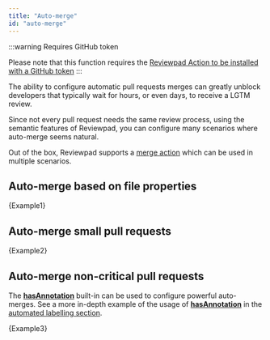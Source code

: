 ```yaml
---
title: "Auto-merge"
id: "auto-merge"
---
```



:::warning Requires GitHub token

Please note that this function requires the [Reviewpad Action to be installed with a GitHub token](/getting-started/installation-with-github-token)
:::

The ability to configure automatic pull requests merges can greatly unblock developers that typically wait for hours, or even days, to receive a LGTM review.

Since not every pull request needs the same review process, using the semantic features of Reviewpad, you can configure many scenarios where auto-merge seems natural.

Out of the box, Reviewpad supports a [merge action](/guides/built-ins#merge) which can be used in multiple scenarios.

## Auto-merge based on file properties

<CodeBlock language="yml">{Example1}</CodeBlock>

## Auto-merge small pull requests

<CodeBlock language="yml">{Example2}</CodeBlock>

## Auto-merge non-critical pull requests

The [**hasAnnotation**](/guides/built-ins#hasannotation) built-in can be used to configure powerful auto-merges. See a more in-depth example of the usage of [**hasAnnotation**](/guides/built-ins#hasannotation) in the [automated labelling section](/use-cases/label-critical-changes-with-semantic-code-annotations).

<CodeBlock language="yml">{Example3}</CodeBlock>
